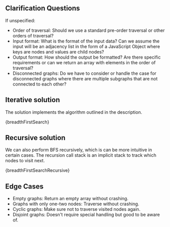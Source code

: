 

## Clarification Questions

If unspecified:

- Order of traversal: Should we use a standard pre-order traversal or other orders of traversal?
- Input format: What is the format of the input data? Can we assume the input will be an adjacency list in the form of a JavaScript Object where keys are nodes and values are child nodes?
- Output format: How should the output be formatted? Are there specific requirements or can we return an array with elements in the order of traversal?
- Disconnected graphs: Do we have to consider or handle the case for disconnected graphs where there are multiple subgraphs that are not connected to each other?

## Iterative solution

The solution implements the algorithm outlined in the description.

<MDXCodeBlock>{breadthFirstSearch}</MDXCodeBlock>

## Recursive solution

We can also perform BFS recursively, which is can be more intuitive in certain cases. The recursion call stack is an implicit stack to track which nodes to visit next.

<MDXCodeBlock>{breadthFirstSearchRecursive}</MDXCodeBlock>

## Edge Cases

- Empty graphs: Return an empty array without crashing.
- Graphs with only one-two nodes: Traverse without crashing.
- Cyclic graphs: Make sure not to traverse visited nodes again.
- Disjoint graphs: Doesn't require special handling but good to be aware of.
